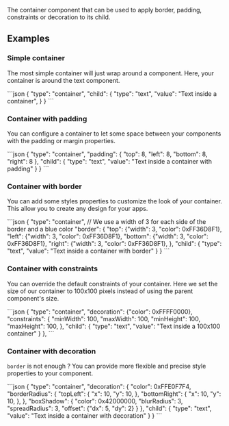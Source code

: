 
The container component that can be used to apply border, padding, constraints or decoration to its child.

## Examples

### Simple container
The most simple container will just wrap around a component.
Here, your container is around the text component.

<CodeBlock>
```json
{
    "type": "container",
    "child": {
        "type": "text",
        "value": "Text inside a container",
    }
}
```
</CodeBlock>

### Container with padding
You can configure a container to let some space between your components with the padding or margin properties.

<CodeBlock>
```json
{
    "type": "container",
    "padding": {
        "top": 8,
        "left": 8,
        "bottom": 8,
        "right": 8
    },
    "child": {
        "type": "text",
        "value": "Text inside a container with padding"
    }
}
```
</CodeBlock>

### Container with border
You can add some styles properties to customize the look of your container. This allow you to create any design for your apps.

<CodeBlock>
```json
{
    "type": "container",
    // We use a width of 3 for each side of the border and a blue color
    "border": {
        "top": {"width": 3, "color": 0xFF36D8F1},
        "left": {"width": 3, "color": 0xFF36D8F1},
        "bottom": {"width": 3, "color": 0xFF36D8F1},
        "right": {"width": 3, "color": 0xFF36D8F1},
    },
    "child": {
        "type": "text",
        "value": "Text inside a container with border"
    }
}
```
</CodeBlock>

### Container with constraints
You can override the default constraints of your container.
Here we set the size of our container to 100x100 pixels instead of using the parent component's size.

<CodeBlock>
```json
{
    "type": "container",
    "decoration": {"color": 0xFFFF0000},
    "constraints": {
        "minWidth": 100,
        "maxWidth": 100,
        "minHeight": 100,
        "maxHeight": 100,
    },
    "child": {
        "type": "text",
        "value": "Text inside a 100x100 container"
    }
},
```
</CodeBlock>

### Container with decoration
`border` is not enough ? You can provide more flexible and precise style properties to your component.

<CodeBlock>
```json
{
    "type": "container",
    "decoration": {
        "color": 0xFFE0F7F4,
        "borderRadius": {
            "topLeft": {
                "x": 10,
                "y": 10,
            },
            "bottomRight": {
                "x": 10,
                "y": 10,
            },
        },
        "boxShadow": {
            "color": 0x42000000,
            "blurRadius": 3,
            "spreadRadius": 3,
            "offset": {"dx": 5, "dy": 2}
        }
    },
    "child": {
        "type": "text",
        "value": "Text inside a container with decoration"
    }
}
```
</CodeBlock>

<PropertyTable schema={schema}/>

